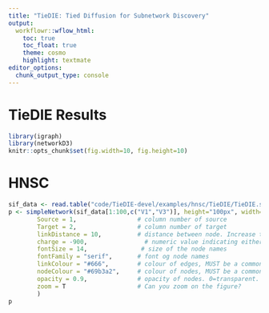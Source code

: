 ```yaml
---
title: "TieDIE: Tied Diffusion for Subnetwork Discovery"
output:
  workflowr::wflow_html:
    toc: true
    toc_float: true
    theme: cosmo
    highlight: textmate
editor_options:
  chunk_output_type: console
---
```


# TieDIE Results
```r
library(igraph)
library(networkD3)
knitr::opts_chunk$set(fig.width=10, fig.height=10) 
```

# HNSC
```r
sif_data <- read.table("code/TieDIE-devel/examples/hnsc/TieDIE/TieDIE.sif", header = FALSE, stringsAsFactors = FALSE)
p <- simpleNetwork(sif_data[1:100,c("V1","V3")], height="100px", width="100px",        
        Source = 1,                 # column number of source
        Target = 2,                 # column number of target
        linkDistance = 10,          # distance between node. Increase this value to have more space between nodes
        charge = -900,                # numeric value indicating either the strength of the node repulsion (negative value) or attraction (positive value)
        fontSize = 14,               # size of the node names
        fontFamily = "serif",       # font og node names
        linkColour = "#666",        # colour of edges, MUST be a common colour for the whole graph
        nodeColour = "#69b3a2",     # colour of nodes, MUST be a common colour for the whole graph
        opacity = 0.9,              # opacity of nodes. 0=transparent. 1=no transparency
        zoom = T                    # Can you zoom on the figure?
        )
p
```
